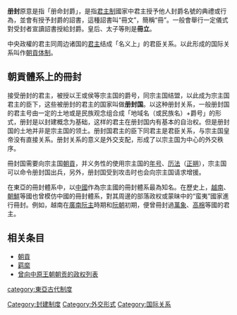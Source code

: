 {{unreferenced|time=2013-11-07T08:06:44+00:00}}
{{Infobox East Asian
|title=冊封
|img=
|imgwidth=
|caption=
<!-- 中文 -->
|chinesetitle=
|chinese=
|tradchi=冊封
|simpchi=册封
|zhuyin=ㄘㄜˋ ㄈㄥ
|pinyin=cè fēng
|typy=
|wg=
<!-- 韓文 -->
|koreanname=
|context=
|hangul=책봉
|hanja=冊封
|rr=caek bong
|mr=ch'aek pong 
|koreantext=
<!-- 日文 -->
|japanesename=
|kanji=冊封
|kana=さくほう
|kanahist=
|hiragana=
|katakana=
|shinjitai=
|kyujitai=
|romaji=sakuhō
|hepburn=
|japanesetext=
<!-- 越南文 -->
|vietnamesename=
|vietnamese=Sắc phong
|chunom=
|hantu=
|hannom=冊封
|vietnamesetext=
<!-- 琉球語 -->
|ryutitle=
|ryuhanji=
|ryukana=
|ryuromaji=
<!-- 蒙古語 -->
|mongoltitle=
|mongol=ᠡᠷᠭᠦᠮᠵᠢᠯᠡᠬᠦ
|kiril=өргөмжлөх
|mishi=
|monglatin=
<!-- 滿語 -->
|manchutitle=
|manchu=ᠠᠪᡩᠠᠩᡤᠠ<br /> ᡶᡠᠩᠨᡝᠮᠪᡳ
|mollendorff=abdangga fungnembi
|abkai=abdangga fungnembi
<!-- 其他地區名稱 -->
|othername=
|field1=
|content1=
|field2=
|content2=
|field3=
|content3=
|othertext=
}}
'''册封'''原意是指「册命封爵」，是指[[君主制|君主制]]國家中君主授予他人封爵名號的典禮或行為，並會有授予封爵的詔書，這種詔書叫“冊文”，簡稱“冊”。一般會舉行一定儀式對受封者宣讀詔書授給封爵。皇后、太子等則是'''冊立'''。

中央政權的君主同周边诸国的[[君主|君主]]结成「名义上」的君臣关系。以此形成的国际关系叫作[[朝貢|朝貢体制]]。

==朝貢體系上的冊封==
接受册封的君主，被授以王或侯等宗主国的爵号，同宗主国结盟，以此成为宗主国君主的臣下，这些被册封的君主的国家叫做'''册封国'''。以这种册封关系，一般册封国的君主号由一定的土地或是民族观念组合成「地域名（或民族名）+爵号」的形式，册封是以封建概念为基础，这样的君主在册封国内有基本的自治权。但是册封国的土地并非是宗主国的领土。册封国君主的臣下同君主是君臣关系，与宗主国皇帝没有直接关系。册封关系的意义是外交支配，形成了以宗主国为中心的外交秩序。

冊封国需要向宗主国[[朝貢|朝貢]]，并义务性的使用宗主国的[[年号|年号]]、[[历法|历法]]（[[正朔|正朔]]），宗主国可以命令册封国出兵，另外，册封国受到攻击时也会向宗主国请求增援。

在東亞的冊封體系中，以[[中國|中國]]作為宗主國的冊封體系最為知名。在歷史上，[[越南|越南]]、[[李氏朝鮮|朝鮮]]等國也曾模仿中國的冊封體系，對其周邊的部落政权或蒙昧中的“蛮夷”國家進行冊封。例如，越南在[[阮主|廣南阮主]]時期和[[阮朝|阮朝]]初期，便曾冊封過[[萬象王國|萬象]]、[[高棉|高棉]]等國的君主。

==相关条目==
*[[朝貢|朝貢]]
*[[羁縻|羁縻]]
*[[曾向中原王朝朝贡的政权列表|曾向中原王朝朝贡的政权列表]]

[[category:東亞古代制度|category:東亞古代制度]]
[[Category:封建制度|Category:封建制度]]
[[Category:外交形式|Category:外交形式]]
[[Category:国际关系|Category:国际关系]]